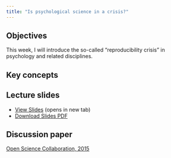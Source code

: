 ```yaml
---
title: "Is psychological science in a crisis?"
---
```


## Objectives

This week, I will introduce the so-called "reproducibility crisis" in psychology and related disciplines.

::: {.callout-note icon="false"}
## Key concepts


:::

## Lecture slides

- [View Slides](slides/week2/02_crisis_slides.html){target="_blank"} (opens in new tab)
- [Download Slides PDF](slides/week2/02_crisis_slides.pdf){download="02_crisis_slides.pdf"}

## Discussion paper

[Open Science Collaboration, 2015](https://www.science.org/doi/full/10.1126/science.aac4716)